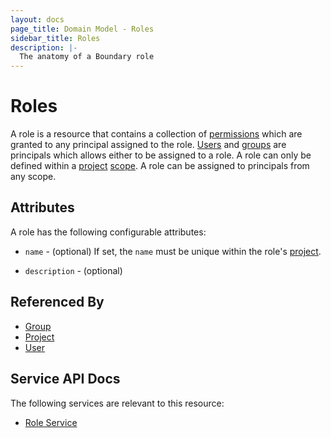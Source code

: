 ```yaml
---
layout: docs
page_title: Domain Model - Roles
sidebar_title: Roles
description: |-
  The anatomy of a Boundary role
---
```


# Roles

A role is a resource
that contains a collection of [permissions][]
which are granted to any principal assigned to the role.
[Users][] and [groups][] are principals
which allows either to be assigned to a role.
A role can only be defined within a [project][] [scope][].
A role can be assigned to principals from any scope.

## Attributes

A role has the following configurable attributes:

- `name` - (optional)
  If set, the `name` must be unique within the role's [project][].

- `description` - (optional)

## Referenced By

- [Group][]
- [Project][]
- [User][]

[group]: /docs/concepts/domain-model/groups
[groups]: /docs/concepts/domain-model/groups
[permissions]: /docs/concepts/security/permissions
[project]: /docs/concepts/domain-model/scopes#projects
[scope]: /docs/concepts/domain-model/scopes
[user]: /docs/concepts/domain-model/users
[users]: /docs/concepts/domain-model/users

## Service API Docs

The following services are relevant to this resource:

* [Role Service](/api-docs/role-service)